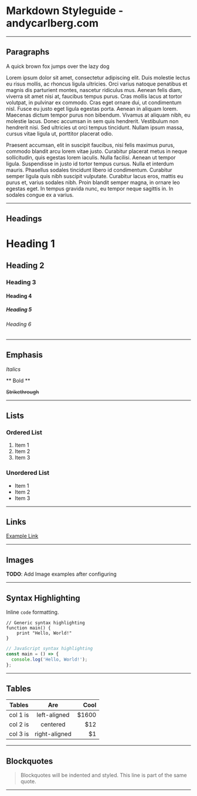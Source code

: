 # Markdown Styleguide - andycarlberg.com

---

## Paragraphs

A quick brown fox jumps over the lazy dog

Lorem ipsum dolor sit amet, consectetur adipiscing elit. Duis molestie lectus eu risus mollis, ac rhoncus ligula ultricies. Orci varius natoque penatibus et magnis dis parturient montes, nascetur ridiculus mus. Aenean felis diam, viverra sit amet nisi at, faucibus tempus purus. Cras mollis lacus at tortor volutpat, in pulvinar ex commodo. Cras eget ornare dui, ut condimentum nisl. Fusce eu justo eget ligula egestas porta. Aenean in aliquam lorem. Maecenas dictum tempor purus non bibendum. Vivamus at aliquam nibh, eu molestie lacus. Donec accumsan in sem quis hendrerit. Vestibulum non hendrerit nisi. Sed ultricies ut orci tempus tincidunt. Nullam ipsum massa, cursus vitae ligula ut, porttitor placerat odio.

Praesent accumsan, elit in suscipit faucibus, nisi felis maximus purus, commodo blandit arcu lorem vitae justo. Curabitur placerat metus in neque sollicitudin, quis egestas lorem iaculis. Nulla facilisi. Aenean ut tempor ligula. Suspendisse in justo id tortor tempus cursus. Nulla et interdum mauris. Phasellus sodales tincidunt libero id condimentum. Curabitur semper ligula quis nibh suscipit vulputate. Curabitur lacus eros, mattis eu purus et, varius sodales nibh. Proin blandit semper magna, in ornare leo egestas eget. In tempus gravida nunc, eu tempor neque sagittis in. In sodales congue ex a varius.

---

## Headings

# Heading 1

## Heading 2

### Heading 3

#### Heading 4

##### Heading 5

###### Heading 6

---

## Emphasis

_Italics_

** Bold **

~~Strikethrough~~

---

## Lists

### Ordered List

1. Item 1
2. Item 2
3. Item 3

### Unordered List

- Item 1
- Item 2
- Item 3

---

## Links

[Example Link](https://andycarlberg.com/styleguide)

---

## Images

**TODO**: Add Image examples after configuring

---

## Syntax Highlighting

Inline `code` formatting.

```
// Generic syntax highlighting
function main() {
    print "Hello, World!"
}
```

```javascript
// JavaScript syntax highlighting
const main = () => {
  console.log('Hello, World!');
};
```

---

## Tables

| Tables   |      Are      |   Cool |
| -------- | :-----------: | -----: |
| col 1 is | left-aligned  | \$1600 |
| col 2 is |   centered    |   \$12 |
| col 3 is | right-aligned |    \$1 |

---

## Blockquotes

> Blockquotes will be indented and styled.
> This line is part of the same quote.

---

